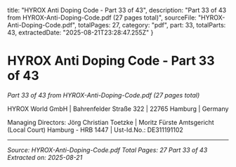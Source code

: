   title: "HYROX Anti Doping Code - Part 33 of 43",
  description: "Part 33 of 43 from HYROX-Anti-Doping-Code.pdf (27 pages total)",
  sourceFile: "HYROX-Anti-Doping-Code.pdf",
  totalPages: 27,
  category: "pdf",
  part: 33,
  totalParts: 43,
  extractedDate: "2025-08-21T23:28:47.255Z"
}

# HYROX Anti Doping Code - Part 33 of 43

*Part 33 of 43 from HYROX-Anti-Doping-Code.pdf (27 pages total)*

HYROX World GmbH | Bahrenfelder Straße 322 | 22765 Hamburg | Germany

Managing Directors: Jörg Christian Toetzke | Moritz Fürste
Amtsgericht (Local Court) Hamburg - HRB 1447 | Ust-Id.No.: DE311191102

---

*Source: HYROX-Anti-Doping-Code.pdf*
*Total Pages: 27*
*Part 33 of 43*
*Extracted on: 2025-08-21*

